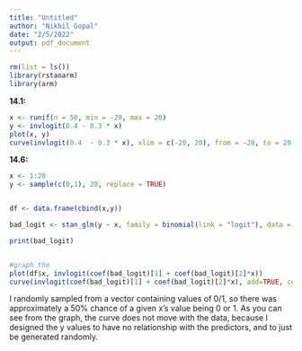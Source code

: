 ```yaml
---
title: "Untitled"
author: "Nikhil Gopal"
date: "2/5/2022"
output: pdf_document
---
```


```r
rm(list = ls())
library(rstanarm)
library(arm)

```

**14.1:** 

```r

x <- runif(n = 50, min = -20, max = 20)
y <- invlogit(0.4 - 0.3 * x)
plot(x, y)
curve(invlogit(0.4  - 0.3 * x), xlim = c(-20, 20), from = -20, to = 20, col = "red", add = T)

```


**14.6:**

```r
x <- 1:20
y <- sample(c(0,1), 20, replace = TRUE)


df <- data.frame(cbind(x,y))

bad_logit <- stan_glm(y ~ x, family = binomial(link = "logit"), data = df)

print(bad_logit)


#graph the
plot(df$x, invlogit(coef(bad_logit)[1] + coef(bad_logit)[2]*x))
curve(invlogit(coef(bad_logit)[1] + coef(bad_logit)[2]*x), add=TRUE, col = "blue")

```
I randomly sampled from a vector containing values of 0/1, so there was approximately a 50% chance of a given x's value being 0 or 1. As you can see from the graph, the curve does not move with the data, because I designed the y values to have no relationship with the predictors, and to just be generated randomly.
